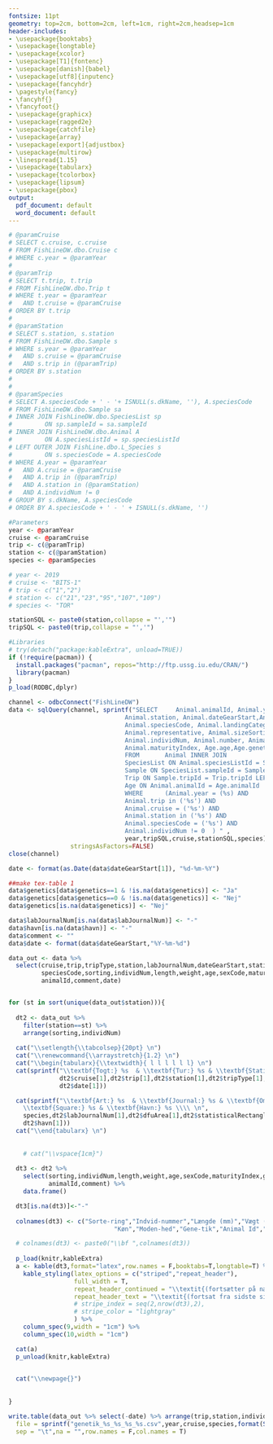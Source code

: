 ```yaml
---
fontsize: 11pt
geometry: top=2cm, bottom=2cm, left=1cm, right=2cm,headsep=1cm
header-includes:
- \usepackage{booktabs}
- \usepackage{longtable}
- \usepackage{xcolor}
- \usepackage[T1]{fontenc}
- \usepackage[danish]{babel}
- \usepackage[utf8]{inputenc}
- \usepackage{fancyhdr}
- \pagestyle{fancy}
- \fancyhf{}
- \fancyfoot{}
- \usepackage{graphicx}
- \usepackage{ragged2e}
- \usepackage{catchfile}
- \usepackage{array}
- \usepackage[export]{adjustbox}
- \usepackage{multirow}
- \linespread{1.15}
- \usepackage{tabularx}
- \usepackage{tcolorbox}
- \usepackage{lipsum}
- \usepackage{pbox}
output:
  pdf_document: default
  word_document: default
---
```

  
  \renewcommand{\familydefault}{\sfdefault}
\sffamily



```r
# @paramCruise
# SELECT c.cruise, c.cruise
# FROM FishLineDW.dbo.Cruise c
# WHERE c.year = @paramYear
# 
# @paramTrip
# SELECT t.trip, t.trip
# FROM FishLineDW.dbo.Trip t
# WHERE t.year = @paramYear
#   AND t.cruise = @paramCruise
# ORDER BY t.trip 
# 
# @paramStation
# SELECT s.station, s.station
# FROM FishLineDW.dbo.Sample s
# WHERE s.year = @paramYear
#   AND s.cruise = @paramCruise
#   AND s.trip in (@paramTrip)
# ORDER BY s.station
# 
# 
# @paramSpecies
# SELECT A.speciesCode + ' - '+ ISNULL(s.dkName, ''), A.speciesCode
# FROM FishLineDW.dbo.Sample sa
# INNER JOIN FishLineDW.dbo.SpeciesList sp
#         ON sp.sampleId = sa.sampleId
# INNER JOIN FishLineDW.dbo.Animal A
#         ON A.speciesListId = sp.speciesListId
# LEFT OUTER JOIN FishLine.dbo.L_Species s
#         ON s.speciesCode = A.speciesCode
# WHERE A.year = @paramYear
#   AND A.cruise = @paramCruise
#   AND A.trip in (@paramTrip)
#   AND A.station in (@paramStation)
#   AND A.individNum != 0
# GROUP BY s.dkName, A.speciesCode
# ORDER BY A.speciesCode + ' - ' + ISNULL(s.dkName, '')
```



```r


#Parameters
year <- @paramYear
cruise <- @paramCruise
trip <- c(@paramTrip)
station <- c(@paramStation)
species <- @paramSpecies

# year <- 2019
# cruise <- "BITS-1"
# trip <- c("1","2")
# station <- c("21","23","95","107","109")
# species <- "TOR"

stationSQL <- paste0(station,collapse = "','")
tripSQL <- paste0(trip,collapse = "','")
```

\lhead{\footnotesize Togt: `r cruise`, År: `r year`, Art: `r species` }
\rhead{\footnotesize Udskrevet: \today }
\fancyfoot[R]{\thepage}



```r

#Libraries
# try(detach("package:kableExtra", unload=TRUE))
if (!require(pacman)) {
  install.packages("pacman", repos="http://ftp.ussg.iu.edu/CRAN/")
  library(pacman)
}
p_load(RODBC,dplyr)
```

```r


channel <- odbcConnect("FishLineDW")
data <- sqlQuery(channel, sprintf("SELECT     Animal.animalId, Animal.year, Animal.cruise, Animal.trip, Animal.tripType, 
                                Animal.station, Animal.dateGearStart,Animal.dfuArea, Animal.statisticalRectangle,Animal.tripType,
                                Animal.speciesCode, Animal.landingCategory, 
                                Animal.representative, Animal.sizeSortingEU as sorting,
                                Animal.individNum, Animal.number, Animal.length, Animal.weight, Animal.sexCode, 
                                Animal.maturityIndex, Age.age,Age.genetics, Sample.labJournalNum,Trip.harbourLanding as havn
                                FROM       Animal INNER JOIN
                                SpeciesList ON Animal.speciesListId = SpeciesList.speciesListId INNER JOIN
                                Sample ON SpeciesList.sampleId = Sample.sampleId INNER JOIN
                                Trip ON Sample.tripId = Trip.tripId LEFT OUTER JOIN
                                Age ON Animal.animalId = Age.animalId
                                WHERE      (Animal.year = (%s) AND 
                                Animal.trip in ('%s') AND
                                Animal.cruise = ('%s') AND
                                Animal.station in ('%s') AND
                                Animal.speciesCode = ('%s') AND
                                Animal.individNum != 0  ) " ,
                                year,tripSQL,cruise,stationSQL,species), 
                 stringsAsFactors=FALSE)                        
close(channel)

date <- format(as.Date(data$dateGearStart[1]), "%d-%m-%Y")

```






```r

##make tex-table 1
data$genetics[data$genetics==1 & !is.na(data$genetics)] <- "Ja"
data$genetics[data$genetics==0 & !is.na(data$genetics)] <- "Nej"
data$genetics[is.na(data$genetics)] <- "Nej"

data$labJournalNum[is.na(data$labJournalNum)] <- "-"
data$havn[is.na(data$havn)] <- "-"
data$comment <- ""
data$date <- format(data$dateGearStart,"%Y-%m-%d")
```

```r
data_out <- data %>% 
  select(cruise,trip,tripType,station,labJournalNum,dateGearStart,statisticalRectangle,dfuArea,havn,
         speciesCode,sorting,individNum,length,weight,age,sexCode,maturityIndex,genetics,
         animalId,comment,date)


for (st in sort(unique(data_out$station))){
  
  dt2 <- data_out %>% 
    filter(station==st) %>% 
    arrange(sorting,individNum)
  
  cat("\\setlength{\\tabcolsep}{20pt} \n")
  cat("\\renewcommand{\\arraystretch}{1.2} \n")
  cat("\\begin{tabularx}{\\textwidth}{ l l l l l l} \n")
  cat(sprintf("\\textbf{Togt:} %s  & \\textbf{Tur:} %s & \\textbf{Station:} %s & \\textbf{Type:} %s & \\textbf{Dato:} %s \\\\ \n",
              dt2$cruise[1],dt2$trip[1],dt2$station[1],dt2$tripType[1],
              dt2$date[1]))

  cat(sprintf("\\textbf{Art:} %s  & \\textbf{Journal:} %s & \\textbf{Område:} %s & 
    \\textbf{Square:} %s & \\textbf{Havn:} %s \\\\ \n", 
    species,dt2$labJournalNum[1],dt2$dfuArea[1],dt2$statisticalRectangle[1],
    dt2$havn[1]))
  cat("\\end{tabularx} \n")
  
  
    # cat("\\vspace{1cm}")
  
  dt3 <- dt2 %>% 
    select(sorting,individNum,length,weight,age,sexCode,maturityIndex,genetics,
           animalId,comment) %>% 
    data.frame()

  dt3[is.na(dt3)]<-"-"
  
  colnames(dt3) <- c("Sorte-ring","Indvid-nummer","Længde (mm)","Vægt (g)","Alder",
                             "Køn","Moden-hed","Gene-tik","Animal Id","Bemærk-ninger")

  # colnames(dt3) <- paste0("\\bf ",colnames(dt3))
  
  p_load(knitr,kableExtra)
  a <- kable(dt3,format="latex",row.names = F,booktabs=T,longtable=T) %>% 
    kable_styling(latex_options = c("striped","repeat_header"),
                  full_width = T,
                  repeat_header_continued = "\\textit{(fortsætter på næste side)}",
                  repeat_header_text = "\\textit{(fortsat fra sidste side)}",
                  # stripe_index = seq(2,nrow(dt3),2),
                  # stripe_color = "lightgray"
                  ) %>%
    column_spec(9,width = "1cm") %>% 
    column_spec(10,width = "1cm") 

  cat(a)
  p_unload(knitr,kableExtra)

  
  cat("\\newpage{}")
  
  
}

```

```r

write.table(data_out %>% select(-date) %>% arrange(trip,station,individNum),
  file = sprintf("genetik_%s_%s_%s_%s.csv",year,cruise,species,format(Sys.Date(),"%Y%m%d")),
  sep = "\t",na = "",row.names = F,col.names = T)

```



<!-- Genetik-rapport -->